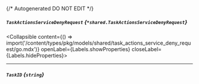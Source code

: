 {/* Autogenerated DO NOT EDIT  */}

##### `TaskActionsServiceDenyRequest` *{`*shared.TaskActionsServiceDenyRequest`}*
<Collapsible content={() => import('/content/types/pkg/models/shared/task_actions_service_deny_request/go.mdx')} openLabel={Labels.showProperties} closeLabel={Labels.hideProperties}>
</Collapsible>

---
##### `TaskID` *{`string`}*


